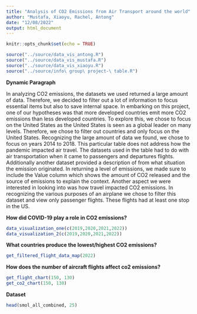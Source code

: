 ```yaml
---
title: "Analysis of CO2 Emissions from Air Transport around the world"
author: "Mustafa, Xiaoyu, Rachel, Antong"
date: "12/08/2022"
output: html_document
---
```


```r
knitr::opts_chunk$set(echo = TRUE)
```

```r
source("../source/data_vis_antong.R")
source("../source/data_vis_mustafa.R")
source("../source/data_vis_xiaoyu.R")
source("../source/info\ group\ project-\ table.R")
```
**Dynamic Paragraph**

In analyzing CO2 emissions, the datasets we used returned a large amount of data. Therefore, we decided to filter out a lot of information to focus essential items but also to save internal space. In embarking on this project, one of our hypotheses was that more developed countries emit more CO2 emissions than less developed countries. To explore this, we chose to focus on the United States as the United States is seen as a global leader on many levels. Therefore, we chose to filter out countries and only focus on the United States. Recognizing the large amount of data we found, we chose to focus on years 2014 to 2018. This particular table does not address how the pandemic impacted air travel. The datasets used in the table had to do with air transportation when it came to passengers and departures flights. Additionally another dataset provided a description of from what situation the emission originated. In returning a level of emissions, we made sure to include the Value column which shows the amount of CO2 released and the source of emissions to explain the context. Another aspect we were interested in looking into was how travel impacted CO2 emissions. In recognizing the various purposes of an airplane we chose to filter this dataset and view only passenger flights. These flights had at least one stop in the US.

**How did COVID-19 play a role in CO2 emissions?**

```r
data_visualization_one(c(2019,2020,2021,2022))
data_visualization_2(c(2019,2020,2021,2022))
```

**What countries produce the lowest/highest CO2 emissions?**

```r
get_filtered_flight_data_map(2022)
```

**How does the number of aircraft flights affect co2 emissions?**

```r
get_flight_chart(150, 130)
get_co2_chart(150, 130)
```

**Dataset**

```r
head(smol_all_combined, 25)
```